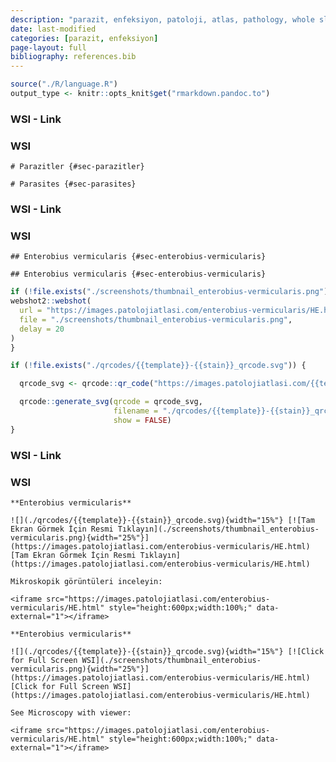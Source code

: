 ```yaml
---
description: "parazit, enfeksiyon, patoloji, atlas, pathology, whole slide image"
date: last-modified
categories: [parazit, enfeksiyon]
page-layout: full
bibliography: references.bib
---
```


```r
source("./R/language.R")
output_type <- knitr::opts_knit$get("rmarkdown.pandoc.to")
```






::::: panel-tabset


### WSI - Link



:::: {.content-hidden when-format="pdf"}





::::





:::: {.content-visible when-format="pdf"}






::::




:::: {.content-hidden when-format="pdf"}





::::





:::: {.content-visible when-format="pdf"}






::::


### WSI




:::::






```asis
# Parazitler {#sec-parazitler} 
```

```asis
# Parasites {#sec-parasites} 
```






::::: panel-tabset


### WSI - Link



:::: {.content-hidden when-format="pdf"}





::::





:::: {.content-visible when-format="pdf"}






::::




:::: {.content-hidden when-format="pdf"}





::::





:::: {.content-visible when-format="pdf"}






::::


### WSI




:::::






```asis
## Enterobius vermicularis {#sec-enterobius-vermicularis} 
```

```asis
## Enterobius vermicularis {#sec-enterobius-vermicularis} 
```

```r
if (!file.exists("./screenshots/thumbnail_enterobius-vermicularis.png")) {
webshot2::webshot(
  url = "https://images.patolojiatlasi.com/enterobius-vermicularis/HE.html",
  file = "./screenshots/thumbnail_enterobius-vermicularis.png",
  delay = 20
)
}
```



```r
if (!file.exists("./qrcodes/{{template}}-{{stain}}_qrcode.svg")) {

  qrcode_svg <- qrcode::qr_code("https://images.patolojiatlasi.com/{{template}}/{{stain}}.html")

  qrcode::generate_svg(qrcode = qrcode_svg,
                       filename = "./qrcodes/{{template}}-{{stain}}_qrcode.svg",
                       show = FALSE)
}
```







::::: panel-tabset


### WSI - Link



:::: {.content-hidden when-format="pdf"}





::::





:::: {.content-visible when-format="pdf"}






::::




:::: {.content-hidden when-format="pdf"}





::::





:::: {.content-visible when-format="pdf"}






::::


### WSI




:::::






```asis

**Enterobius vermicularis**

![](./qrcodes/{{template}}-{{stain}}_qrcode.svg){width="15%"} [![Tam Ekran Görmek İçin Resmi Tıklayın](./screenshots/thumbnail_enterobius-vermicularis.png){width="25%"}](https://images.patolojiatlasi.com/enterobius-vermicularis/HE.html) [Tam Ekran Görmek İçin Resmi Tıklayın](https://images.patolojiatlasi.com/enterobius-vermicularis/HE.html)

```


```asis

Mikroskopik görüntüleri inceleyin:

<iframe src="https://images.patolojiatlasi.com/enterobius-vermicularis/HE.html" style="height:600px;width:100%;" data-external="1"></iframe>

```

```asis

**Enterobius vermicularis**

![](./qrcodes/{{template}}-{{stain}}_qrcode.svg){width="15%"} [![Click for Full Screen WSI](./screenshots/thumbnail_enterobius-vermicularis.png){width="25%"}](https://images.patolojiatlasi.com/enterobius-vermicularis/HE.html) [Click for Full Screen WSI](https://images.patolojiatlasi.com/enterobius-vermicularis/HE.html)

```

```asis

See Microscopy with viewer: 

<iframe src="https://images.patolojiatlasi.com/enterobius-vermicularis/HE.html" style="height:600px;width:100%;" data-external="1"></iframe>

```
